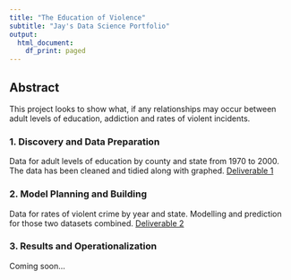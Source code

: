 ```yaml
---
title: "The Education of Violence"
subtitle: "Jay's Data Science Portfolio" 
output:
  html_document:
    df_print: paged
---
```


## Abstract

This project looks to show what, if any relationships may occur between adult levels of education, addiction and rates of
violent incidents.

### 1. Discovery and Data Preparation

Data for adult levels of education by county and state from 1970 to 2000. The data has been cleaned and tidied along with
graphed. <a href="deliverable1.html" title="Deliverable 1">Deliverable 1</a>

### 2. Model Planning and Building

Data for rates of violent crime by year and state. Modelling and prediction for those two datasets combined.
<a href="deliverable2.html" title="Deliverable 2">Deliverable 2</a>

### 3. Results and Operationalization

Coming soon...

